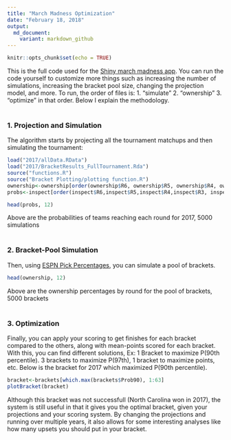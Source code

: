 ```yaml
---
title: "March Madness Optimization"
date: "February 18, 2018"
output:
  md_document:
    variant: markdown_github
---
```


```r
knitr::opts_chunk$set(echo = TRUE)
```

This is the full code used for the [Shiny march madness app](bracketmath.shinyapps.io/ncaa/). You can run the code yourself to customize more things such as increasing the number of simulations, increasing the bracket pool size, changing the projection model, and more. To run, the order of files is: 1. "simulate" 2. "ownership" 3. "optimize" in that order. Below I explain the methodology. <br /> <br />

### 1. Projection and Simulation
The algorithm starts by projecting all the tournament matchups and then simulating the tournament:

```r
load("2017/allData.RData")
load("2017/BracketResults_FullTournament.Rda")
source("functions.R")
source("Bracket Plotting/plotting function.R")
ownership<-ownership[order(ownership$R6, ownership$R5, ownership$R4, ownership$R3, ownership$R2, ownership$R1, decreasing = T), -1]
probs<-inspect[order(inspect$R6,inspect$R5,inspect$R4,inspect$R3, inspect$R2,  decreasing = T), -7]
```

```r
head(probs, 12)

```

Above are the probabilities of teams reaching each round for 2017, 5000 simulations <br /> <br />


### 2. Bracket-Pool Simulation
Then, using [ESPN Pick Percentages](http://games.espn.com/tournament-challenge-bracket/2017/en/whopickedwhom), you can simulate a pool of brackets.



```r
head(ownership, 12)

```

Above are the ownership percentages by round for the pool of brackets, 5000 brackets <br /> <br />


### 3. Optimization
Finally, you can apply your scoring to get finishes for each bracket compared to the others, along with mean-points scored for each bracket. With this, you can find different solutions, Ex: 1 Bracket to maximize P(90th percentile). 3 brackets to maximize P(97th), 1 bracket to maximize points, etc. Below is the bracket for 2017 which maximized P(90th percentile).

```r
bracket<-brackets[which.max(brackets$Prob90), 1:63]
plotBracket(bracket)

```

Although this bracket was not successfull (North Carolina won in 2017), the system is still useful in that it gives you the optimal bracket, given your projections and your scoring system. By changing the projections and running over multiple years, it also allows for some interesting analyses like how many upsets you should put in your bracket.




